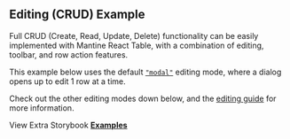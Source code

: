 
<Head>
  <title>Editing CRUD Example - Mantine React Table Open Docs</title>
  <meta
    name="description"
    content="An example of Mantine React Table which shows how to use editing CRUD features"
  />
  <meta
    property="og:title"
    content="Editing CRUD Mantine React Table Example"
  />
  <meta
    property="og:description"
    content="Learn how to use editing and all the CRUD functionality of Mantine React Table"
  />
</Head>

## Editing (CRUD) Example

Full CRUD (Create, Read, Update, Delete) functionality can be easily implemented with Mantine React Table, with a combination of editing, toolbar, and row action features.

This example below uses the default [`"modal"`](/docs/guides/editing#modal-editing-mode) editing mode, where a dialog opens up to edit 1 row at a time.

Check out the other editing modes down below, and the [editing guide](/docs/guides/editing) for more information.

<Examples isPage />

View Extra Storybook **[Examples](https://www.mantine-react-table-open.dev/?path=/story/features-editing-examples)**

